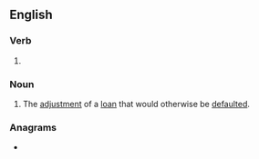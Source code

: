 ==English==

===Verb===
{{head|en|present participle}}

# {{present participle of|recast|lang=en|nocat=1}}

===Noun===
{{en-noun|~}}
# The [[adjustment]] of a [[loan]] that would otherwise be [[default]]ed.

===Anagrams===
* {{anagrams|en|caterings|citranges}}
